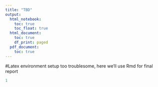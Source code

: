 ```yaml
---
title: "TBD"
output:
  html_notebook:
    toc: true
    toc_float: true
  html_document:
    toc: true
    df_print: paged
  pdf_document:
    toc: true
---
```


#Latex environment setup too troublesome, here we'll use Rmd for final report


```r
1
```
